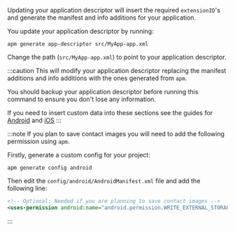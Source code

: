 
Updating your application descriptor will insert the required `extensionID`'s and generate the manifest and info additions for your application. 

You update your application descriptor by running:

```
apm generate app-descriptor src/MyApp-app.xml
```

Change the path (`src/MyApp-app.xml`) to point to your application descriptor.

:::caution
This will modify your application descriptor replacing the manifest additions and info additions with the ones generated from `apm`. 

You should backup your application descriptor before running this command to ensure you don't lose any information.

If you need to insert custom data into these sections see the guides for [Android](https://github.com/airsdk/apm/wiki/Usage-Generate#android) and [iOS](https://github.com/airsdk/apm/wiki/Usage-Generate#ios)
:::


:::note
If you plan to save contact images you will need to add the following permission using `apm`. 

Firstly, generate a custom config for your project:

```
apm generate config android
```

Then edit the `config/android/AndroidManifest.xml` file and add the following line:

```xml
<!-- Optional: Needed if you are planning to save contact images -->
<uses-permission android:name="android.permission.WRITE_EXTERNAL_STORAGE" android:maxSdkVersion="28" />
```
:::